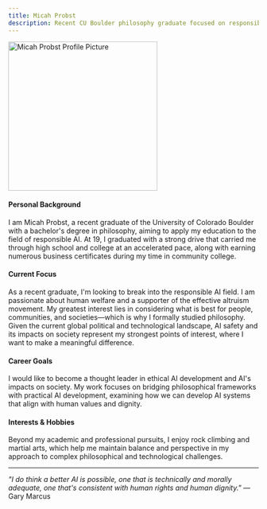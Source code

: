 ```yaml
---
title: Micah Probst
description: Recent CU Boulder philosophy graduate focused on responsible AI development and ethical technology
---
```


<Image
  src="/linkedin-profile-picture.jpg"
  width="300"
  height="300"
  alt="Micah Probst Profile Picture"
  className="float-right hidden ml-4 mb-4 sm:block"
/>

#### Personal Background

I am Micah Probst, a recent graduate of the University of Colorado Boulder with a bachelor's degree in philosophy, aiming to apply my education to the field of responsible AI. At 19, I graduated with a strong drive that carried me through high school and college at an accelerated pace, along with earning numerous business certificates during my time in community college.

#### Current Focus

As a recent graduate, I'm looking to break into the responsible AI field. I am passionate about human welfare and a supporter of the effective altruism movement. My greatest interest lies in considering what is best for people, communities, and societies—which is why I formally studied philosophy. Given the current global political and technological landscape, AI safety and its impacts on society represent my strongest points of interest, where I want to make a meaningful difference.

#### Career Goals

I would like to become a thought leader in ethical AI development and AI's impacts on society. My work focuses on bridging philosophical frameworks with practical AI development, examining how we can develop AI systems that align with human values and dignity.

#### Interests & Hobbies

Beyond my academic and professional pursuits, I enjoy rock climbing and martial arts, which help me maintain balance and perspective in my approach to complex philosophical and technological challenges.

---

*"I do think a better AI is possible, one that is technically and morally adequate, one that's consistent with human rights and human dignity."* — Gary Marcus
